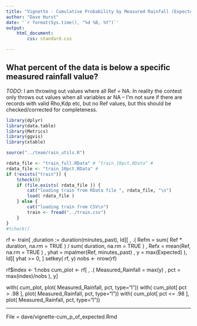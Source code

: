 ```yaml
---
title: "Vignette - Cumulative Probability by Measured Rainfall (Expected)"
author: "Dave Hurst"
date: '`r format(Sys.time(), "%d %B, %Y")`'
output: 
    html_document:
        css: standard.css

---
```


## What percent of the data is below a specific measured rainfall value?

*TODO*: I am throwing out values where all Ref = NA.  In reality the contest only throws out values when all variables ar NA -- I'm not sure if there are records with valid Rho,Kdp etc, but no Ref values, but this should be checked/corrected for completeness.

```r

library(dplyr)
library(data.table)
library(Metrics)
library(ggvis)
library(xtable)

source("../team/rain_utils.R")

rdata_file <- "train_full.RData" # "train_10pct.RData" # 
rdata_file <- "train_10pct.RData" # 
if (!exists("train")) {
    tcheck(0)
    if (file.exists( rdata_file )) {
        cat("loading train from RData file ", rdata_file, "\n")
        load( rdata_file )
    } else {
        cat("loading train from CSV\n")
        train <- fread("../train.csv")
    }
}
#tcheck()


```

rf <- train[ ,duration := duration(minutes_past), Id][ , .(
    Refm = sum( Ref * duration, na.rm = TRUE ) / sum( duration, na.rm = TRUE )
    , Refx = mean(Ref, na.rm = TRUE )
    , yhat = mpalmer(Ref, minutes_past)
    , y = max(Expected)
), Id][ yhat >= 0, ]
setkey( rf, y)
nobs <- nrow(rf)

rf$index <- 1:nobs
cum_plot <- rf[ , .(
    Measured_Rainfall = max(y)
    , pct = max(index)/nobs
), y]

with( cum_plot, plot( Measured_Rainfall, pct, type="l"))
with( cum_plot[ pct > .98 ], plot( Measured_Rainfall, pct, type="l"))
with( cum_plot[ pct <= .98 ], plot( Measured_Rainfall, pct, type="l"))

--------

File = dave/vignette-cum_p_of_expected.Rmd


